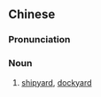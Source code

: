 {{also|造船厂}}
==Chinese==
{{zh-forms}}

===Pronunciation===
{{zh-pron
|m=zàochuánchǎng
|cat=n
}}

===Noun===
{{zh-noun}}

# [[shipyard]], [[dockyard]]